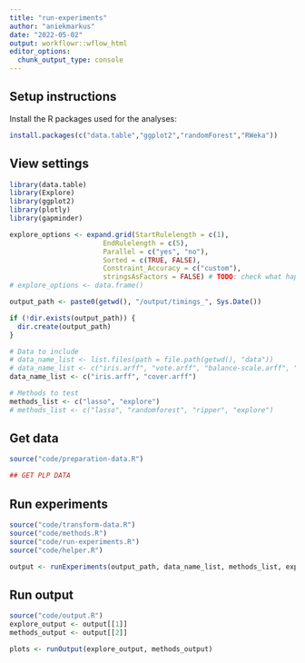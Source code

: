 ```yaml
---
title: "run-experiments"
author: "aniekmarkus"
date: "2022-05-02"
output: workflowr::wflow_html
editor_options:
  chunk_output_type: console
---
```


## Setup instructions

Install the R packages used for the analyses:

```r
install.packages(c("data.table","ggplot2","randomForest","RWeka"))
```

## View settings
```r
library(data.table)
library(Explore)
library(ggplot2)
library(plotly)
library(gapminder)

explore_options <- expand.grid(StartRulelength = c(1),
                       EndRulelength = c(5),
                       Parallel = c("yes", "no"),
                       Sorted = c(TRUE, FALSE),
                       Constraint_Accuracy = c("custom"),
                       stringsAsFactors = FALSE) # TODO: check what happens if no solution
# explore_options <- data.frame()

output_path <- paste0(getwd(), "/output/timings_", Sys.Date())

if (!dir.exists(output_path)) {
  dir.create(output_path)
}

# Data to include
# data_name_list <- list.files(path = file.path(getwd(), "data"))
# data_name_list <- c("iris.arff", "vote.arff", "balance-scale.arff", "cover.arff", "asthmastepup.arff", "outpatientmortality.arff")
data_name_list <- c("iris.arff", "cover.arff")

# Methods to test
methods_list <- c("lasso", "explore")
# methods_list <- c("lasso", "randomforest", "ripper", "explore")

```


## Get data
```r
source("code/preparation-data.R")

## GET PLP DATA
```


## Run experiments
```r
source("code/transform-data.R")
source("code/methods.R")
source("code/run-experiments.R")
source("code/helper.R")

output <- runExperiments(output_path, data_name_list, methods_list, explore_options)
```


## Run output
```r
source("code/output.R")
explore_output <- output[[1]]
methods_output <- output[[2]]

plots <- runOutput(explore_output, methods_output)
```



